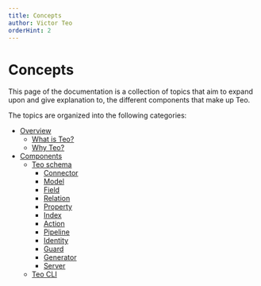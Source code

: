 ```yaml
---
title: Concepts
author: Victor Teo
orderHint: 2
---
```


# Concepts

This page of the documentation is a collection of topics that aim to expand
upon and give explanation to, the different components that make up Teo.

The topics are organized into the following categories:

- [Overview](/concepts/overview)
  - [What is Teo?](/concepts/overview/what-is-teo)
  - [Why Teo?](/concepts/overview/why-teo)
- [Components](/concepts/components)
  - [Teo schema](/concepts/components/teo-schema)
    - [Connector](/concepts/components/teo-schema/connector)
    - [Model](/concepts/components/teo-schema/model)
    - [Field](/concepts/components/teo-schema/field)
    - [Relation](/concepts/components/teo-schema/relation)
    - [Property](/concepts/components/teo-schema/property)
    - [Index](/concepts/components/teo-schema/index-concept)
    - [Action](/concepts/components/teo-schema/action)
    - [Pipeline](/concepts/components/teo-schema/pipeline)
    - [Identity](/concepts/components/teo-schema/identity)
    - [Guard](/concepts/components/teo-schema/guard)
    - [Generator](/concepts/components/teo-schema/generator)
    - [Server](/concepts/components/teo-schema/server)
  - [Teo CLI](/concepts/components/teo-cli)
